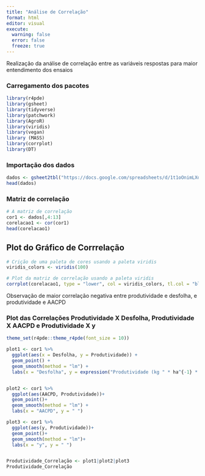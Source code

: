 ```yaml
---
title: "Análise de Correlação"
format: html
editor: visual
execute: 
  warning: false
  error: false
  freeze: true
---
```


Realização da análise de correlação entre as variáveis respostas para maior entendimento dos ensaios

### Carregamento dos pacotes

```r
library(r4pde)
library(gsheet)
library(tidyverse)
library(patchwork)
library(AgroR)
library(viridis)
library(vegan)
library (MASS)
library(corrplot)
library(DT)
```

### Importação dos dados

```r
dados <- gsheet2tbl("https://docs.google.com/spreadsheets/d/1t1oOnimLXdx6rqtDiYg6wNXB2byY8_Z-/edit?gid=1891383351#gid=1891383351")
head(dados)
```

### Matriz de correlação

```r
# A matriz de correlação
cor1 <- dados[,4:13]
corelacao1 <- cor(cor1)
head(corelacao1)
```

## Plot do Gráfico de Corrrelação

```r
# Crição de uma paleta de cores usando a paleta viridis
viridis_colors <- viridis(100)

# Plot da matriz de correlação usando a paleta viridis
corrplot(corelacao1, type = "lower", col = viridis_colors, tl.col = "black", tl.srt = 45)

```

Observação de maior correlação negativa entre produtividade e desfolha, e produtividade e AACPD

### Plot das Correlações Produtividade X Desfolha, Produtividade X AACPD e Produtividade X y

```r
theme_set(r4pde::theme_r4pde(font_size = 10))

plot1 <- cor1 %>% 
  ggplot(aes(x = Desfolha, y = Produtividade)) +
  geom_point() +
  geom_smooth(method = "lm") +
  labs(x = "Desfolha", y = expression("Produtividade (kg " * ha^{-1} * ")"))


plot2 <- cor1 %>% 
  ggplot(aes(AACPD, Produtividade))+
  geom_point()+
  geom_smooth(method = "lm") +
  labs(x = "AACPD", y = " ")

plot3 <- cor1 %>% 
  ggplot(aes(y, Produtividade))+
  geom_point()+
  geom_smooth(method = "lm")+
  labs(x = "y", y = " ")


Produtividade_Correlação <- plot1|plot2|plot3
Produtividade_Correlação
```
